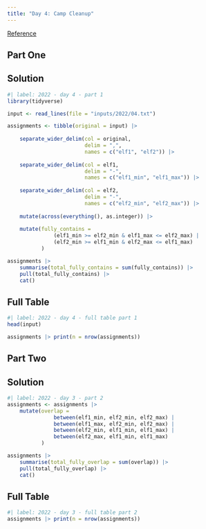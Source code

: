 ```yaml
---
title: "Day 4: Camp Cleanup"
---
```


[Reference](https://adventofcode.com/2022/day/4)

## Part One

::: {.panel-tabset}

## Solution

```r
#| label: 2022 - day 4 - part 1
library(tidyverse)

input <- read_lines(file = "inputs/2022/04.txt")

assignments <- tibble(original = input) |> 
    
    separate_wider_delim(col = original,
                         delim = ",",
                         names = c("elf1", "elf2")) |> 
    
    separate_wider_delim(col = elf1,
                         delim = "-",
                         names = c("elf1_min", "elf1_max")) |> 
    
    separate_wider_delim(col = elf2,
                         delim = "-",
                         names = c("elf2_min", "elf2_max")) |> 
    
    mutate(across(everything(), as.integer)) |> 
    
    mutate(fully_contains =
               (elf1_min >= elf2_min & elf1_max <= elf2_max) |
               (elf2_min >= elf1_min & elf2_max <= elf1_max)
           )

assignments |> 
    summarise(total_fully_contains = sum(fully_contains)) |> 
    pull(total_fully_contains) |> 
    cat()
```

## Full Table

```r
#| label: 2022 - day 4 - full table part 1
head(input)

assignments |> print(n = nrow(assignments))
```

:::

## Part Two

::: {.panel-tabset}

## Solution

```r
#| label: 2022 - day 3 - part 2
assignments <- assignments |> 
    mutate(overlap =
               between(elf1_min, elf2_min, elf2_max) |
               between(elf1_max, elf2_min, elf2_max) |
               between(elf2_min, elf1_min, elf1_max) |
               between(elf2_max, elf1_min, elf1_max)
           )

assignments |> 
    summarise(total_fully_overlap = sum(overlap)) |> 
    pull(total_fully_overlap) |> 
    cat()
```

## Full Table

```r
#| label: 2022 - day 3 - full table part 2
assignments |> print(n = nrow(assignments))
```

:::
